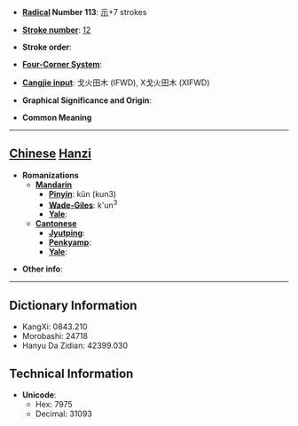 * '''[[Wiktionary:Chinese radical index| Radical]] Number 113''': [[Wiktionary:Chinese radical index 示|示]]+7 strokes

* '''[[Wiktionary:Chinese total strokes index|Stroke number]]''': [[Wiktionary:Chinese total strokes index 12|12]]

* '''Stroke order''': 

* '''[[Wiktionary:Chinese four corner index|Four-Corner System]]''': 

* '''[[Wiktionary:Chinese Cangjie index|Cangjie input]]''': 戈火田木 (IFWD), X戈火田木 (XIFWD)

* '''Graphical Significance and Origin''': 

* '''Common Meaning'''

----

== [[Chinese]] [[Hanzi]] ==

* '''Romanizations'''
** '''[[Mandarin]]'''
*** '''[[Pinyin]]''': kǔn (kun3)
*** '''[[Wade-Giles]]''': k'un<sup>3</sup>
*** '''[[Yale]]''': 
** '''[[Cantonese]]'''
*** '''[[Jyutping]]''':
*** '''[[Penkyamp]]''': 
*** '''[[Yale]]''': 

* '''Other info''': 

----

== Dictionary Information ==

* KangXi: 0843.210
* Morobashi: 24718
* Hanyu Da Zidian: 42399.030

== Technical Information ==

* '''Unicode''':
** Hex: 7975
** Decimal: 31093